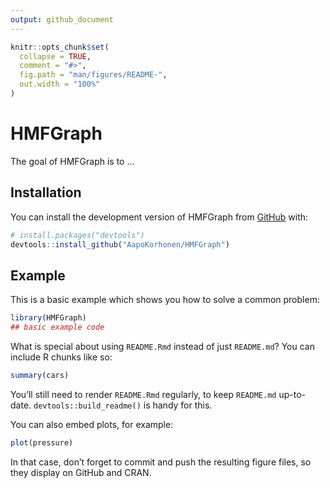 ```yaml
---
output: github_document
---
```


<!-- README.md is generated from README.Rmd. Please edit that file -->

```r
knitr::opts_chunk$set(
  collapse = TRUE,
  comment = "#>",
  fig.path = "man/figures/README-",
  out.width = "100%"
)
```

# HMFGraph

<!-- badges: start -->
<!-- badges: end -->

The goal of HMFGraph is to ...

## Installation

You can install the development version of HMFGraph from [GitHub](https://github.com/) with:

``` r
# install.packages("devtools")
devtools::install_github("AapoKorhonen/HMFGraph")
```

## Example

This is a basic example which shows you how to solve a common problem:

```r
library(HMFGraph)
## basic example code
```

What is special about using `README.Rmd` instead of just `README.md`? You can include R chunks like so:

```r
summary(cars)
```

You'll still need to render `README.Rmd` regularly, to keep `README.md` up-to-date. `devtools::build_readme()` is handy for this.

You can also embed plots, for example:

```r
plot(pressure)
```

In that case, don't forget to commit and push the resulting figure files, so they display on GitHub and CRAN.
